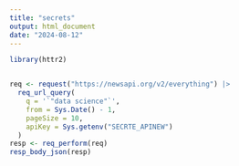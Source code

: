 ```yaml
---
title: "secrets"
output: html_document
date: "2024-08-12"
---
```


```r
library(httr2)


req <- request("https://newsapi.org/v2/everything") |>
  req_url_query(
    q = '`"data science"`',
    from = Sys.Date() - 1,
    pageSize = 10,
    apiKey = Sys.getenv("SECRTE_APINEW")
  )
resp <- req_perform(req)
resp_body_json(resp)

```

